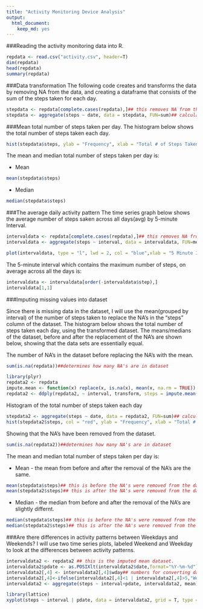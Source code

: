 ```yaml
---
title: "Activity Monitoring Device Analysis"
output:
  html_document:
    keep_md: yes
---
```


###Reading the activity monitoring data into R.
```r
repdata <- read.csv("activity.csv", header=T)
dim(repdata)
head(repdata)
summary(repdata)

```
###Data transformation
The following code creates and transforms the data by removing NA from the data, and creating a dataframe that consists of the sum of the steps taken for each day. 

```r
stepdata <- repdata[complete.cases(repdata),]## this removes NA from the data
stepdata <- aggregate(steps ~ date, data = stepdata, FUN=sum)## calculating the number of steps taken for each day
```
###Mean total number of steps taken per day.
The histogram below shows the total number of steps taken each day. 
```r
hist(stepdata$steps, ylab = "Frequency", xlab = "Total # of Steps Taken each Day", main = "Total Number of Steps Taken each Day", col = "green")
```


The mean and median  total number of steps taken per day is:

- Mean
```r
mean(stepdata$steps)
```
- Median
```r
median(stepdata$steps)
```

###The average daily activity pattern 
The time series graph below shows the average number of steps saken across all days(avg) by 5-minute Interval.
```r
intervaldata <- repdata[complete.cases(repdata),]## this removes NA from the data
intervaldata <- aggregate(steps ~ interval, data = intervaldata, FUN=mean)##  the number of steps taken at each interval
```

```r
plot(intervaldata, type = "l", lwd = 2, col = "blue",xlab = "5 Minute Interval",ylab = "Average # of Steps Taken Across all Days(avg)",main = "Daily Actitivy Pattern")
```


The 5-minute interval which contains the maximum number of steps, on average across all the days is:
```r
intervaldata <- intervaldata[order(-intervaldata$step),] 
intervaldata[1,1] 
```
###Imputing missing values into dataset

Since there is missing data in the dataset, I will use the mean(grouped by interval) of the number of steps taken to replace the NA's in the "steps" column of the dataset. The histogram below shows the total number of steps taken each day, using the transformed dataset. The means/medians of the dataset, before and after the replacement of the NA's are shown below, showing that the data sets are essentially equal. 

The number of NA's in the dataset before replacing the NA's with the mean.
```r
sum(is.na(repdata))##determines how many NA's are in dataset
```

```r
library(plyr)
repdata2 <- repdata
impute.mean <- function(x) replace(x, is.na(x), mean(x, na.rm = TRUE))
repdata2 <- ddply(repdata2, ~ interval, transform, steps = impute.mean(steps))
```


Histogram of the total number of steps taken each day
```r
stepdata2 <- aggregate(steps ~ date, data = repdata2, FUN=sum)## calculating the number of steps taken for each day
hist(stepdata2$steps, col = "red", ylab = "Frequency", xlab = "Total # of Steps Taken each Day", main = "Total Number of Steps Taken each Day")
```

Showing that the NA's have been removed from the dataset.
```r
sum(is.na(repdata2))##determines how many NA's are in dataset
```




The mean and median  total number of steps taken per day is:

- Mean - the mean from before and after the removal of the NA's are  the same.
```r
mean(stepdata$steps)## this is before the NA's were removed from the data
mean(stepdata2$steps)## this is after the NA's were removed from the data
```
- Median - the median from before and after the removal of the NA's are slightly differnt.
```r
median(stepdata$steps)## this is before the NA's were removed from the data
median(stepdata2$steps)## this is after the NA's were removed from the data
```

###Are there differences in activity patterns between Weekdays and Weekends? 
I will use two time series plots, labeled Weekend and Weekday to look at the differences between activity patterns.

```r
intervaldata2 <- repdata2 ## this is the imputed mean dataset.
intervaldata2$pdate <- as.POSIXlt(intervaldata2$date,format="%Y-%m-%d")##1=mon,2,3w,4th,5f,6s,0=sun
intervaldata2[,4] <- intervaldata2[,4]$wday## numbers for converting dates to weekend/weekday
intervaldata2[,4]<-ifelse(intervaldata2[,4]<1 | intervaldata2[,4]>5,"Weekend", "Weekday")
intervaldata2 <- aggregate(steps ~ interval+pdate, intervaldata2, mean)
```

```r

library(lattice)
xyplot(steps ~ interval | pdate, data = intervaldata2, grid = T, type = "l", col.line = "lightblue", lwd = 2, main = "Activity Steps")
```
